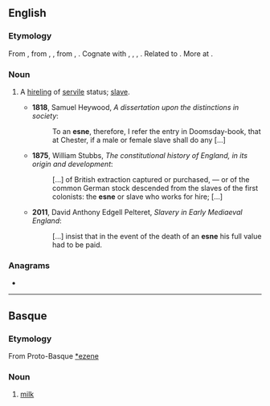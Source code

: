 ==English==

===Etymology===
From {{bor|en|ang|esne|t=a man of the servile class, a laborer, slave, servant, retainer, a youth, young man, man, scholar}}, from {{der|en|gem-pro|*asniz}}, {{m|gem-pro|*asunz|t=reward; day labourer}}, from {{der|en|ine-pro|*os(e)n-}}, {{m|ine-pro|*es(e)n-|t=summer, harvest, harvest-time}}. Cognate with {{cog|gml|asne}}, {{m|gml|asnen||wages, fixed income}}, {{cog|goh|asni||hireling, day labourer, servant}}, {{cog|got|𐌰𐍃𐌽𐌴𐌹𐍃||a hireling, day labourer}}. Related to {{cog|ang|earnian||to labor for, strive after, deserve as the reward of labor, merit, earn, win}}. More at {{l|en|earn}}.

===Noun===
{{en-noun}}

# {{lb|en|Anglo-Saxon|historical}} A [[hireling]] of [[servile]] status; [[slave]].
#* '''1818''', Samuel Heywood, ''A dissertation upon the distinctions in society'':
#*: To an '''esne''', therefore, I refer the entry in Doomsday-book, that at Chester, if a male or female slave shall do any [...]
#* '''1875''', William Stubbs, ''The constitutional history of England, in its origin and development'':
#*: [...] of British extraction captured or purchased, — or of the common German stock descended from the slaves of the first colonists: the '''esne''' or slave who works for hire; [...]
#* '''2011''', David Anthony Edgell Pelteret, ''Slavery in Early Mediaeval England'':
#*: [...] insist that in the event of the death of an '''esne''' his full value had to be paid.

===Anagrams===
* {{anagrams|en|a=eens|Nees|eens|seen|sene|snee}}

----

==Basque==

===Etymology===
From Proto-Basque [[*ezene]]
===Noun===
{{eu-noun}}

# [[milk]]